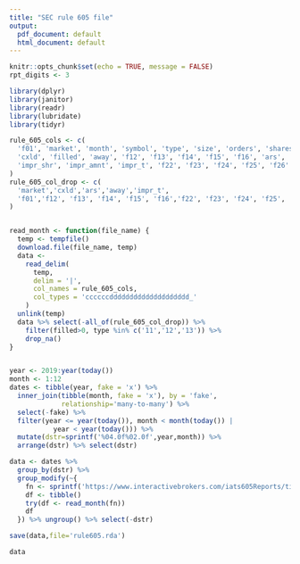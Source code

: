 ```yaml
---
title: "SEC rule 605 file"
output:
  pdf_document: default
  html_document: default
---
```


```r
knitr::opts_chunk$set(echo = TRUE, message = FALSE)
rpt_digits <- 3
```

```r
library(dplyr)
library(janitor)
library(readr)
library(lubridate)
library(tidyr)

rule_605_cols <- c(
  'f01', 'market', 'month', 'symbol', 'type', 'size', 'orders', 'shares',
  'cxld', 'filled', 'away', 'f12', 'f13', 'f14', 'f15', 'f16', 'ars', 'aes',
  'impr_shr', 'impr_amnt', 'impr_t', 'f22', 'f23', 'f24', 'f25', 'f26'
)
rule_605_col_drop <- c(
  'market','cxld','ars','away','impr_t',
  'f01','f12', 'f13', 'f14', 'f15', 'f16','f22', 'f23', 'f24', 'f25', 'f26'
)


read_month <- function(file_name) {
  temp <- tempfile()
  download.file(file_name, temp)
  data <-
    read_delim(
      temp,
      delim = '|',
      col_names = rule_605_cols,
      col_types = 'ccccccdddddddddddddddddddd_'
    ) 
  unlink(temp)
  data %>% select(-all_of(rule_605_col_drop)) %>%
    filter(filled>0, type %in% c('11','12','13')) %>%
    drop_na()
}


year <- 2019:year(today())
month <- 1:12
dates <- tibble(year, fake = 'x') %>% 
  inner_join(tibble(month, fake = 'x'), by = 'fake', 
             relationship='many-to-many') %>% 
  select(-fake) %>%
  filter(year <= year(today()), month < month(today()) | 
           year < year(today())) %>% 
  mutate(dstr=sprintf('%04.0f%02.0f',year,month)) %>% 
  arrange(dstr) %>% select(dstr)

data <- dates %>% 
  group_by(dstr) %>%
  group_modify(~{
    fn <- sprintf('https://www.interactivebrokers.com/iats605Reports/tiats%s.zip',.y$dstr)
    df <- tibble()
    try(df <- read_month(fn))
    df
  }) %>% ungroup() %>% select(-dstr)

save(data,file='rule605.rda')

data

```
